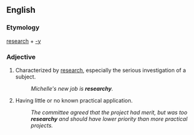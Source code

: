 ==English==

===Etymology===
[[research]] + [[-y]]

===Adjective===
{{en-adj}}

# {{context|nonstandard|colloquial|humorous}} Characterized by [[research]], especially the serious investigation of a subject.
#: ''Michelle's new job is '''researchy'''.''
# {{context|nonstandard|colloquial|pejorative}} Having little or no known practical application.
#:''The committee agreed that the project had merit, but was too '''researchy''' and should have lower priority than more practical projects.''